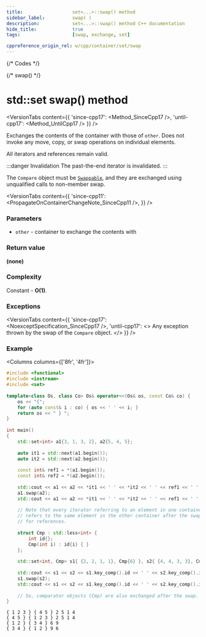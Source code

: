 ```yaml
---
title:					set<...>::swap() method
sidebar_label:			swap( )
description:			set<...>::swap() method C++ documentation
hide_title:				true
tags:					[swap, exchange, set]

cppreference_origin_rel: w/cpp/container/set/swap
---
```



{/* Codes */}

{/* swap() */}



# std::set swap() method

<VersionTabs content={{
    'since-cpp17': <Method_SinceCpp17 />,
    'until-cpp17': <Method_UntilCpp17 />
    }} />

Exchanges the contents of the container with those of `other`. Does not invoke any move, copy, or swap operations on individual elements.

All iterators and references remain valid. 

:::danger Invalidation
The past-the-end iterator is invalidated.
:::

The `Compare` object must be [`Swappable`](/docs/named_req/Swappable), and they are exchanged using unqualified calls to non-member swap.

<VersionTabs content={{
    'since-cpp11': <PropagateOnContainerChangeNote_SinceCpp11 />,
    }} />

### Parameters

 - `other` - container to exchange the contents with

### Return value

**(none)**

### Complexity

Constant - **O(1)**.

### Exceptions

<VersionTabs content={{
    'since-cpp17': <NoexceptSpecification_SinceCpp17 />,
    'until-cpp17': <>
        Any exception thrown by the swap of the <code>Compare</code> object.
    </>
    }} />

### Example

<Columns columns={['8fr', '4fr']}>
<div>

```cpp title='Main.cpp' showLineNumbers
#include <functional>
#include <iostream>
#include <set>
 
template<class Os, class Co> Os& operator<<(Os& os, const Co& co) {
    os << "{";
    for (auto const& i : co) { os << ' ' << i; }
    return os << " } ";
}
 
int main()
{
    std::set<int> a1{3, 1, 3, 2}, a2{5, 4, 5};
 
    auto it1 = std::next(a1.begin());
    auto it2 = std::next(a2.begin());
 
    const int& ref1 = *(a1.begin());
    const int& ref2 = *(a2.begin());
 
    std::cout << a1 << a2 << *it1 << ' ' << *it2 << ' ' << ref1 << ' ' << ref2 << '\n';
    a1.swap(a2);
    std::cout << a1 << a2 << *it1 << ' ' << *it2 << ' ' << ref1 << ' ' << ref2 << '\n';
 
    // Note that every iterator referring to an element in one container before the swap
    // refers to the same element in the other container after the swap. Same is true
    // for references.
 
    struct Cmp : std::less<int> {
        int id{};
        Cmp(int i) : id{i} { }
    };
 
    std::set<int, Cmp> s1{ {2, 2, 1, 1}, Cmp{6} }, s2{ {4, 4, 3, 3}, Cmp{9} };
 
    std::cout << s1 << s2 << s1.key_comp().id << ' ' << s2.key_comp().id << '\n';
    s1.swap(s2);
    std::cout << s1 << s2 << s1.key_comp().id << ' ' << s2.key_comp().id << '\n';
 
    // So, comparator objects (Cmp) are also exchanged after the swap.
}
```

</div>
<div>

```plaintext title="Possible output"
{ 1 2 3 } { 4 5 } 2 5 1 4
{ 4 5 } { 1 2 3 } 2 5 1 4
{ 1 2 } { 3 4 } 6 9
{ 3 4 } { 1 2 } 9 6
```

</div>
</Columns>
